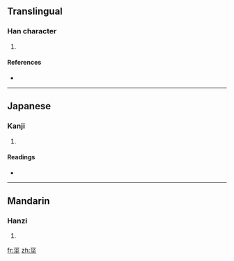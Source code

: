 ==Translingual==

===Han character===
{{Han char|rn=32|rad=土|as=04|sn=7|four=|canj=一女女土 (MVVG)}}

# {{defn|Han|sort=土04}}

====References====
* {{Han ref|kx=0226.101|dkj=04962|hdz=10422.120|uh=5759|ud=22361}}

----

==Japanese==

===Kanji===
{{ja-kanji|grade=|rs=土04}}

# {{defn|Japanese|sort=土04}}

====Readings====
* {{ja-readings|on=[[けい]] (kei)|kun=}}

----

==Mandarin==

===Hanzi===
{{cmn-hanzi|pin=[[jīng]] ([[jing1]])|wg=ching<sup>1</sup>}}

# {{defn|Mandarin|sort=土04}}

[[fr:坙]]
[[zh:坙]]